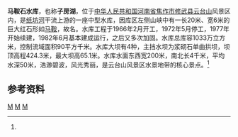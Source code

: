 {{Infobox Reservoir 
|name = 马鞍石水库
|nickname =子房湖
|image = 子房湖 - panoramio (1).jpg
|image_caption = 
|map = 
|map_caption = 
|pushpin_map = China Henan
|pushpin_map_caption =  马鞍石水库在河南的位置
|code =BCF11200183
|class = 中型水库
|location_of_reservoir = [[河南省|河南省]][[修武县|修武县]]
|location_of_dam =
|inflow =纸坊河
|outflow =[[纸坊河_(卫河)|纸坊河]]
|catchment_area =90
|reservoir_area =
|mean_depth = 
|maximum_depth = 
|flood_level = 
|normal_water_level =
|dead_water_level = 
|water_quality = 
|island = 
|maximum_storage_capacity =1033万
|normal_storage_capacity =
|type_of_dam =浆砌石单曲拱坝<br>（主挡水坝）
|elevation_of_dam =424.3
|height_of_dam =65.1
|length_of_dam =
|width_of_dam =
|installed_capacity =
|irrigated_area =
|start = 1966年2月
|complete = 
|cost = 
|emigrate =
|latd = 35
|latm = 26
|lats = 4
|latNS =N 
|longd = 113
|longm = 21
|longs =12
|longEW = E
|website = 
|footnotes = <ref name="中国河湖大典">{{cite book zh |author=《[[中国河湖大典|中国河湖大典]]》编纂委员会 |title=《中国河湖大典·海河卷》 |format=M |edition=1 |location=北京 |publisher=中国水利水电出版社 |date=2013年1月 |pages=187页 |id= ISBN 978-7-5170-0563-6}}</ref>
}}
'''马鞍石水库'''，也称'''子房湖'''，位于[[中华人民共和国|中华人民共和国]][[河南省|河南省]][[焦作市|焦作市]][[修武县|修武县]][[云台山|云台山]]风景区内，是[[纸坊河_(卫河)|纸坊河]]干流上游的一座中型水库，因库区左侧山峡中有一长20米、宽6米的巨大红石形如[[马鞍|马鞍]]，故名。水库工程于1966年2月开工，1972年5月停工，1977年开始续建，1982年6月基本建成运行，之后又多次加固。水库总库容1033万立方米，控制流域面积90平方千米。水库大坝有4种，主挡水坝为浆砌石单曲拱坝，坝顶高程424.3米，最大坝高65.1米。水库水面东西宽200米，南北长4千米，平均水深50米，浩渺碧波，风光秀丽，是云台山风景区水景地带的核心景点。<ref name="中国河湖大典"/>

==参考资料==
{{reflist}}
[[Category:河南水库|M]]
[[Category:修武县|M]]
[[Category:焦作景点|M]]